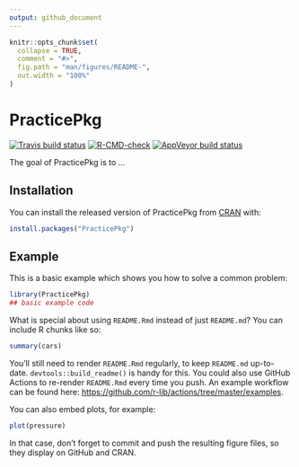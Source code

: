 ```yaml
---
output: github_document
---
```


<!-- README.md is generated from README.Rmd. Please edit that file -->

```r
knitr::opts_chunk$set(
  collapse = TRUE,
  comment = "#>",
  fig.path = "man/figures/README-",
  out.width = "100%"
)
```

# PracticePkg

<!-- badges: start -->
[![Travis build status](https://travis-ci.com/fishcounter/PracticePkg.svg?branch=main)](https://travis-ci.com/fishcounter/PracticePkg)
[![R-CMD-check](https://github.com/fishcounter/PracticePkg/workflows/R-CMD-check/badge.svg)](https://github.com/fishcounter/PracticePkg/actions)
[![AppVeyor build status](https://ci.appveyor.com/api/projects/status/github/fishcounter/PracticePkg?branch=main&svg=true)](https://ci.appveyor.com/project/fishcounter/PracticePkg)
<!-- badges: end -->

The goal of PracticePkg is to ...

## Installation

You can install the released version of PracticePkg from [CRAN](https://CRAN.R-project.org) with:

``` r
install.packages("PracticePkg")
```

## Example

This is a basic example which shows you how to solve a common problem:

```r
library(PracticePkg)
## basic example code
```

What is special about using `README.Rmd` instead of just `README.md`? You can include R chunks like so:

```r
summary(cars)
```

You'll still need to render `README.Rmd` regularly, to keep `README.md` up-to-date. `devtools::build_readme()` is handy for this. You could also use GitHub Actions to re-render `README.Rmd` every time you push. An example workflow can be found here: <https://github.com/r-lib/actions/tree/master/examples>.

You can also embed plots, for example:

```r
plot(pressure)
```

In that case, don't forget to commit and push the resulting figure files, so they display on GitHub and CRAN.
